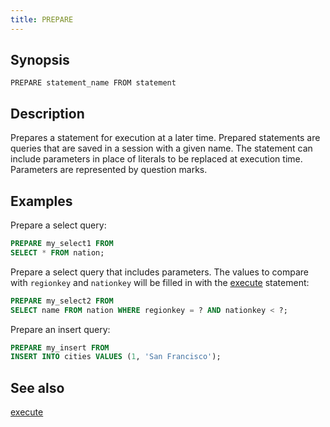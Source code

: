 ```yaml
---
title: PREPARE
---
```


## Synopsis

```text
PREPARE statement_name FROM statement
```

## Description

Prepares a statement for execution at a later time. Prepared statements are
queries that are saved in a session with a given name. The statement can
include parameters in place of literals to be replaced at execution time.
Parameters are represented by question marks.

## Examples

Prepare a select query:

```sql
PREPARE my_select1 FROM
SELECT * FROM nation;
```

Prepare a select query that includes parameters. The values to compare with
`regionkey` and `nationkey` will be filled in with the [execute](/sql/reference/execute.mdx) statement:

```sql
PREPARE my_select2 FROM
SELECT name FROM nation WHERE regionkey = ? AND nationkey < ?;
```

Prepare an insert query:

```sql
PREPARE my_insert FROM
INSERT INTO cities VALUES (1, 'San Francisco');
```

## See also

[execute](/sql/reference/execute.mdx)
